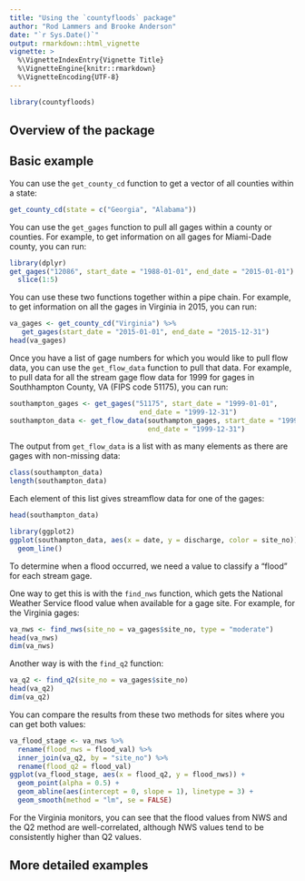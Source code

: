 ```yaml
---
title: "Using the `countyfloods` package"
author: "Rod Lammers and Brooke Anderson"
date: "`r Sys.Date()`"
output: rmarkdown::html_vignette
vignette: >
  %\VignetteIndexEntry{Vignette Title}
  %\VignetteEngine{knitr::rmarkdown}
  %\VignetteEncoding{UTF-8}
---
```


```r
library(countyfloods)
```


## Overview of the package

## Basic example

You can use the `get_county_cd` function to get a vector of all counties within a state: 

```r
get_county_cd(state = c("Georgia", "Alabama"))
```

You can use the `get_gages` function to pull all gages within a county or counties. For example, to get information on all gages for Miami-Dade county, you can run: 

```r
library(dplyr)
get_gages("12086", start_date = "1988-01-01", end_date = "2015-01-01") %>%
  slice(1:5)
```

You can use these two functions together within a pipe chain. For example, to get information on all the gages in Virginia in 2015, you can run: 

```r
va_gages <- get_county_cd("Virginia") %>%
   get_gages(start_date = "2015-01-01", end_date = "2015-12-31")
head(va_gages)
```

Once you have a list of gage numbers for which you would like to pull flow data, you can use the `get_flow_data` function to pull that data. For example, to pull data for all the stream gage flow data for 1999 for gages in Southhampton County, VA (FIPS code 51175), you can run: 

```r
southampton_gages <- get_gages("51175", start_date = "1999-01-01",
                                end_date = "1999-12-31")
southampton_data <- get_flow_data(southampton_gages, start_date = "1999-01-01",
                                  end_date = "1999-12-31")
```

The output from `get_flow_data` is a list with as many elements as there are gages with non-missing data: 

```r
class(southampton_data)
length(southampton_data)
```

Each element of this list gives streamflow data for one of the gages: 

```r
head(southampton_data)
```

```r
library(ggplot2)
ggplot(southampton_data, aes(x = date, y = discharge, color = site_no)) + 
  geom_line()
```

To determine when a flood occurred, we need a value to classify a "flood" for each stream gage.

One way to get this is with the `find_nws` function, which gets the National Weather Service flood value when available for a gage site. For example, for the Virginia gages: 

```r
va_nws <- find_nws(site_no = va_gages$site_no, type = "moderate")
head(va_nws)
dim(va_nws)
```

Another way is with the `find_q2` function:

```r
va_q2 <- find_q2(site_no = va_gages$site_no)
head(va_q2)
dim(va_q2)
```

You can compare the results from these two methods for sites where you can get both values: 

```r
va_flood_stage <- va_nws %>%
  rename(flood_nws = flood_val) %>%
  inner_join(va_q2, by = "site_no") %>%
  rename(flood_q2 = flood_val)
ggplot(va_flood_stage, aes(x = flood_q2, y = flood_nws)) + 
  geom_point(alpha = 0.5) + 
  geom_abline(aes(intercept = 0, slope = 1), linetype = 3) + 
  geom_smooth(method = "lm", se = FALSE)
```

For the Virginia monitors, you can see that the flood values from NWS and the Q2 method are well-correlated, although NWS values tend to be consistently higher than Q2 values.




## More detailed examples
